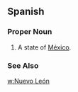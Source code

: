 ==Spanish==
===Proper Noun===
{{es-proper noun}}
#A state of [[México]].
===See Also===
[[w:Nuevo León]]